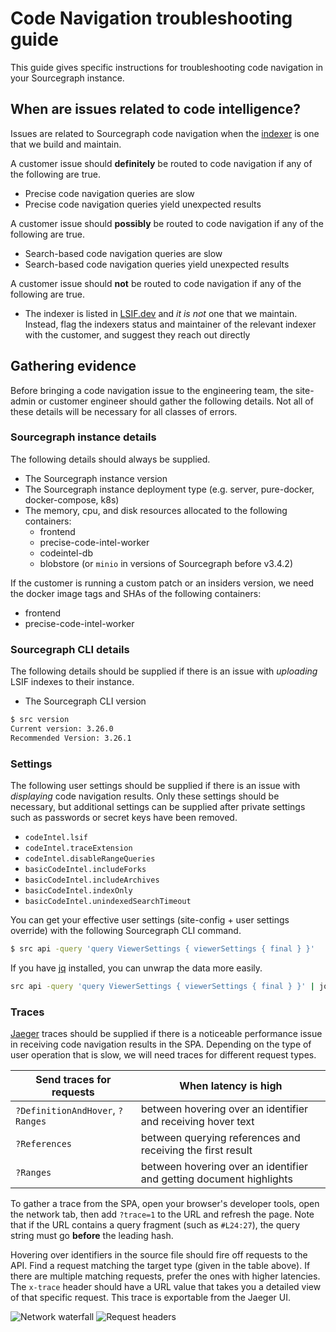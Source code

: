 # Code Navigation troubleshooting guide

<p className="subtitle">This guide gives specific instructions for troubleshooting code navigation in your Sourcegraph instance.</p>

## When are issues related to code intelligence?

Issues are related to Sourcegraph code navigation when the [indexer](/code-search/code-navigation/writing_an_indexer) is one that we build and maintain.

A customer issue should **definitely** be routed to code navigation if any of the following are true.

- Precise code navigation queries are slow
- Precise code navigation queries yield unexpected results

A customer issue should **possibly** be routed to code navigation if any of the following are true.

- Search-based code navigation queries are slow
- Search-based code navigation queries yield unexpected results

A customer issue should **not** be routed to code navigation if any of the following are true.

- The indexer is listed in [LSIF.dev](https://lsif.dev/) and _it is not_ one that we maintain. Instead, flag the indexers status and maintainer of the relevant indexer with the customer, and suggest they reach out directly

## Gathering evidence

Before bringing a code navigation issue to the engineering team, the site-admin or customer engineer should gather the following details. Not all of these details will be necessary for all classes of errors.

### Sourcegraph instance details

The following details should always be supplied.

- The Sourcegraph instance version
- The Sourcegraph instance deployment type (e.g. server, pure-docker, docker-compose, k8s)
- The memory, cpu, and disk resources allocated to the following containers:
  - frontend
  - precise-code-intel-worker
  - codeintel-db
  - blobstore (or `minio` in versions of Sourcegraph before v3.4.2)

If the customer is running a custom patch or an insiders version, we need the docker image tags and SHAs of the following containers:

- frontend
- precise-code-intel-worker

### Sourcegraph CLI details

The following details should be supplied if there is an issue with _uploading_ LSIF indexes to their instance.

- The Sourcegraph CLI version

```bash
$ src version
Current version: 3.26.0
Recommended Version: 3.26.1
```

### Settings

The following user settings should be supplied if there is an issue with _displaying_ code navigation results. Only these settings should be necessary, but additional settings can be supplied after private settings such as passwords or secret keys have been removed.

- `codeIntel.lsif`
- `codeIntel.traceExtension`
- `codeIntel.disableRangeQueries`
- `basicCodeIntel.includeForks`
- `basicCodeIntel.includeArchives`
- `basicCodeIntel.indexOnly`
- `basicCodeIntel.unindexedSearchTimeout`

You can get your effective user settings (site-config + user settings override) with the following Sourcegraph CLI command.

```bash
$ src api -query 'query ViewerSettings { viewerSettings { final } }'
```

If you have [jq](https://stedolan.github.io/jq/) installed, you can unwrap the data more easily.

```bash
src api -query 'query ViewerSettings { viewerSettings { final } }' | jq -r '.data.viewerSettings.final' | jq
```

### Traces

[Jaeger](https://docs.sourcegraph.com/admin/observability/tracing) traces should be supplied if there is a noticeable performance issue in receiving code navigation results in the SPA. Depending on the type of user operation that is slow, we will need traces for different request types.

| **Send traces for requests** |                    **When latency is high**                    |
| --------------------------------- | ------------------------------------------------------------------- |
| `?DefinitionAndHover`, `?Ranges`  | between hovering over an identifier and receiving hover text        |
| `?References`                     | between querying references and receiving the first result          |
| `?Ranges`                         | between hovering over an identifier and getting document highlights |

To gather a trace from the SPA, open your browser's developer tools, open the network tab, then add `?trace=1` to the URL and refresh the page. Note that if the URL contains a query fragment (such as `#L24:27`), the query string must go **before** the leading hash.

Hovering over identifiers in the source file should fire off requests to the API. Find a request matching the target type (given in the table above). If there are multiple matching requests, prefer the ones with higher latencies. The `x-trace` header should have a URL value that takes you a detailed view of that specific request. This trace is exportable from the Jaeger UI.

![Network waterfall](https://storage.googleapis.com/sourcegraph-assets/Docs/network-waterfall.png)
![Request headers](https://storage.googleapis.com/sourcegraph-assets/Docs/network-description.png)
